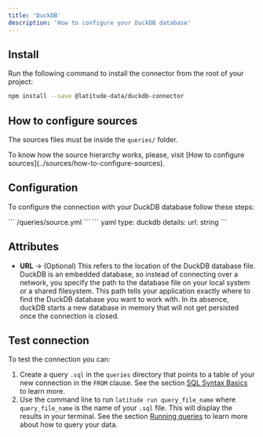 ```yaml
---
title: 'DuckDB'
description: 'How to configure your DuckDB database'
---
```


## Install

Run the following command to install the connector from the root of your project:

```bash
npm install --save @latitude-data/duckdb-connector
```

## How to configure sources

The sources files must be inside the `queries/` folder.

<Note>
  To know how the source hierarchy works, please, visit [How to configure
  sources](../sources/how-to-configure-sources).
</Note>

## Configuration

To configure the connection with your DuckDB database follow these steps:

<Steps>
  <Step title="Create the source `.yaml` file within the `queries` folder if you haven't already">
    ``` /queries/source.yml ```
  </Step>
  <Step title='Add the following code for your DuckDB connection'>
    ``` yaml
    type: duckdb
    details:
      url: string
    ```
  </Step>
  <Step title='Replace the details section with your info and save'></Step>
  <Step title='Done, now you can test your connection'></Step>
</Steps>

## Attributes

- **URL** → (Optional) This refers to the location of the DuckDB database file. DuckDB is an embedded database, so instead of connecting over a network, you specify the path to the database file on your local system or a shared filesystem. This path tells your application exactly where to find the DuckDB database you want to work with. In its absence, duckDB starts a new database in memory that will not get persisted once the connection is closed.

## Test connection

To test the connection you can:

1. Create a query `.sql` in the `queries` directory that points to a table of your new connection in the `FROM` clause. See the section [SQL Syntax Basics](../queries/basics/sql-syntax-basics) to learn more.
2. Use the command line to run `latitude run query_file_name` where `query_file_name` is the name of your `.sql` file. This will display the results in your terminal. See the section [Running queries](../guides/development/latitude-cli#running-queries) to learn more about how to query your data.
